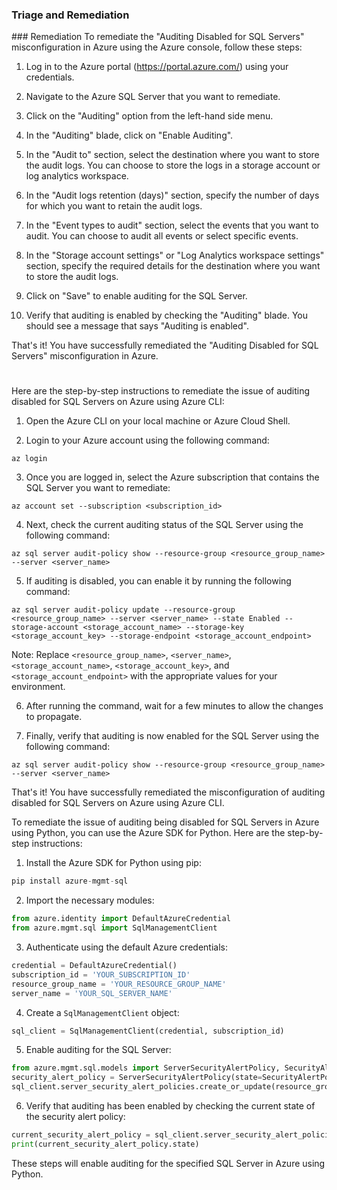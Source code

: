 
### Triage and Remediation
<Tabs>
<Tab title='Remediation'>
### Remediation

<AccordionGroup>
<Accordion title='Using Console' defaultOpen='true'>
To remediate the "Auditing Disabled for SQL Servers" misconfiguration in Azure using the Azure console, follow these steps:

1. Log in to the Azure portal (https://portal.azure.com/) using your credentials.

2. Navigate to the Azure SQL Server that you want to remediate.

3. Click on the "Auditing" option from the left-hand side menu.

4. In the "Auditing" blade, click on "Enable Auditing".

5. In the "Audit to" section, select the destination where you want to store the audit logs. You can choose to store the logs in a storage account or log analytics workspace.

6. In the "Audit logs retention (days)" section, specify the number of days for which you want to retain the audit logs.

7. In the "Event types to audit" section, select the events that you want to audit. You can choose to audit all events or select specific events.

8. In the "Storage account settings" or "Log Analytics workspace settings" section, specify the required details for the destination where you want to store the audit logs.

9. Click on "Save" to enable auditing for the SQL Server.

10. Verify that auditing is enabled by checking the "Auditing" blade. You should see a message that says "Auditing is enabled". 

That's it! You have successfully remediated the "Auditing Disabled for SQL Servers" misconfiguration in Azure.

#
</Accordion>

<Accordion title='Using CLI'>
Here are the step-by-step instructions to remediate the issue of auditing disabled for SQL Servers on Azure using Azure CLI:

1. Open the Azure CLI on your local machine or Azure Cloud Shell.

2. Login to your Azure account using the following command:
```
az login
```

3. Once you are logged in, select the Azure subscription that contains the SQL Server you want to remediate:
```
az account set --subscription <subscription_id>
```

4. Next, check the current auditing status of the SQL Server using the following command:
```
az sql server audit-policy show --resource-group <resource_group_name> --server <server_name>
```

5. If auditing is disabled, you can enable it by running the following command:
```
az sql server audit-policy update --resource-group <resource_group_name> --server <server_name> --state Enabled --storage-account <storage_account_name> --storage-key <storage_account_key> --storage-endpoint <storage_account_endpoint>
```

Note: Replace `<resource_group_name>`, `<server_name>`, `<storage_account_name>`, `<storage_account_key>`, and `<storage_account_endpoint>` with the appropriate values for your environment.

6. After running the command, wait for a few minutes to allow the changes to propagate.

7. Finally, verify that auditing is now enabled for the SQL Server using the following command:
```
az sql server audit-policy show --resource-group <resource_group_name> --server <server_name>
```

That's it! You have successfully remediated the misconfiguration of auditing disabled for SQL Servers on Azure using Azure CLI.
</Accordion>

<Accordion title='Using Python'>
To remediate the issue of auditing being disabled for SQL Servers in Azure using Python, you can use the Azure SDK for Python. Here are the step-by-step instructions:

1. Install the Azure SDK for Python using pip:
```python
pip install azure-mgmt-sql
```
2. Import the necessary modules:
```python
from azure.identity import DefaultAzureCredential
from azure.mgmt.sql import SqlManagementClient
```
3. Authenticate using the default Azure credentials:
```python
credential = DefaultAzureCredential()
subscription_id = 'YOUR_SUBSCRIPTION_ID'
resource_group_name = 'YOUR_RESOURCE_GROUP_NAME'
server_name = 'YOUR_SQL_SERVER_NAME'
```
4. Create a `SqlManagementClient` object:
```python
sql_client = SqlManagementClient(credential, subscription_id)
```
5. Enable auditing for the SQL Server:
```python
from azure.mgmt.sql.models import ServerSecurityAlertPolicy, SecurityAlertPolicyState
security_alert_policy = ServerSecurityAlertPolicy(state=SecurityAlertPolicyState.enabled)
sql_client.server_security_alert_policies.create_or_update(resource_group_name, server_name, security_alert_policy_name='default', parameters=security_alert_policy)
```
6. Verify that auditing has been enabled by checking the current state of the security alert policy:
```python
current_security_alert_policy = sql_client.server_security_alert_policies.get(resource_group_name, server_name, security_alert_policy_name='default')
print(current_security_alert_policy.state)
```

These steps will enable auditing for the specified SQL Server in Azure using Python.
</Accordion>

</AccordionGroup>
</Tab>
</Tabs>
